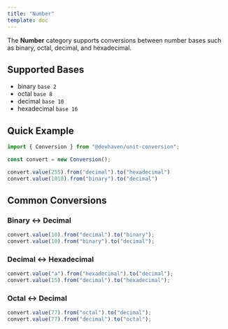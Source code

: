 ```yaml
---
title: "Number"
template: doc
---
```

The **Number** category supports conversions between number bases such as binary, octal, decimal, and hexadecimal.

## Supported Bases

- binary `base 2`
- octal `base 8`
- decimal `base 10`
- hexadecimal `base 16`


## Quick Example

```ts
import { Conversion } from "@devhaven/unit-conversion";

const convert = new Conversion();

convert.value(255).from("decimal").to("hexadecimal")
convert.value(1010).from("binary").to("decimal")
```

## Common Conversions

### Binary ↔ Decimal
```ts
convert.value(10).from("decimal").to("binary");      
convert.value(10).from("binary").to("decimal");      
```

### Decimal ↔ Hexadecimal
```ts
convert.value("a").from("hexadecimal").to("decimal");     
convert.value(15).from("decimal").to("hexadecimal");      
```

### Octal ↔ Decimal
```ts
convert.value(77).from("octal").to("decimal");      
convert.value(77).from("decimal").to("octal");      
```
